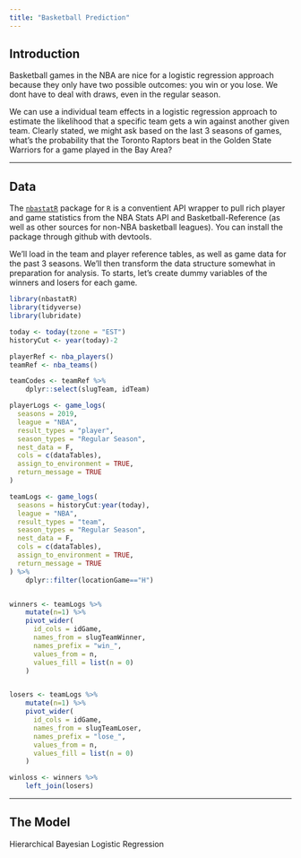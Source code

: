 ```yaml
---
title: "Basketball Prediction"
---
```


## Introduction

Basketball games in the NBA are nice for a logistic regression approach because they only have two possible outcomes: you win or you lose. We dont have to deal with draws, even in the regular season.

We can use a individual team effects in a logistic regression approach to estimate the likelihood that a specific team gets a win against another given team. Clearly stated, we might ask based on the last 3 seasons of games, what's the probability that the Toronto Raptors beat in the Golden State Warriors for a game played in the Bay Area?


----

## Data

The [`nbastatR`](http://asbcllc.com/nbastatR/index.html) package for `R` is a conventient API wrapper to pull rich player and game statistics from the NBA Stats API and Basketball-Reference (as well as other sources for non-NBA basketball leagues). You can install the package through github with devtools.

We'll load in the team and player reference tables, as well as game data for the past 3 seasons. We'll then transform the data structure somewhat in preparation for analysis. To starts, let's create dummy variables of the winners and losers for each game.


```r
library(nbastatR)
library(tidyverse)
library(lubridate)

today <- today(tzone = "EST")
historyCut <- year(today)-2

playerRef <- nba_players()
teamRef <- nba_teams()

teamCodes <- teamRef %>%
	dplyr::select(slugTeam, idTeam)

playerLogs <- game_logs(
  seasons = 2019,
  league = "NBA",
  result_types = "player",
  season_types = "Regular Season",
  nest_data = F,
  cols = c(dataTables),
  assign_to_environment = TRUE,
  return_message = TRUE
)

teamLogs <- game_logs(
  seasons = historyCut:year(today),
  league = "NBA",
  result_types = "team",
  season_types = "Regular Season",
  nest_data = F,
  cols = c(dataTables),
  assign_to_environment = TRUE,
  return_message = TRUE
) %>%
	dplyr::filter(locationGame=="H")


winners <- teamLogs %>%
    mutate(n=1) %>%
    pivot_wider(
      id_cols = idGame,
      names_from = slugTeamWinner,
      names_prefix = "win_",
      values_from = n,
      values_fill = list(n = 0)
    )


losers <- teamLogs %>%
    mutate(n=1) %>%
    pivot_wider(
      id_cols = idGame,
      names_from = slugTeamLoser,
      names_prefix = "lose_",
      values_from = n,
      values_fill = list(n = 0)
    )

winloss <- winners %>%
	left_join(losers)

```

----


## The Model

Hierarchical Bayesian Logistic Regression



